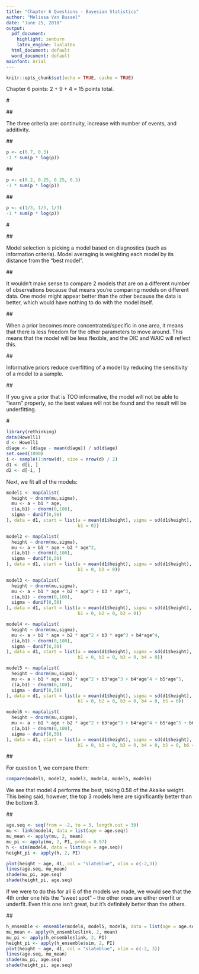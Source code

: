 ---
title: "Chapter 6 Questions - Bayesian Statistics"
author: "Melissa Van Bussel"
date: "June 25, 2018"
output:
  pdf_document:
    highlight: zenburn
    latex_engine: lualatex
  html_document: default
  word_document: default
mainfont: Arial
---

```{r setup, include=FALSE}
knitr::opts_chunk$set(echo = TRUE, cache = TRUE)
```

Chapter 6 points: 2 + 9 + 4 = 15 points total. 

#\textcolor{cyan}{Easy (2 points total)}

##\textcolor{cyan}{6E1}

The three criteria are: continuity, increase with number of events, and additivity. 

##\textcolor{cyan}{6E2}

```{r}
p <- c(0.7, 0.3)
-1 * sum(p * log(p))
```

##\textcolor{cyan}{6E3}

```{r}
p <- c(0.2, 0.25, 0.25, 0.3)
-1 * sum(p * log(p))
```

##\textcolor{cyan}{6E4}

```{r}
p <- c(1/3, 1/3, 1/3)
-1 * sum(p * log(p))
```

#\textcolor{cyan}{Medium (9 points total)}

##\textcolor{cyan}{6M2 (2 points)}

Model selection is picking a model based on diagnostics (such as information criteria). Model averaging is weighting each model by its distance from the "best model". 

##\textcolor{cyan}{6M3 (2 points)}

It wouldn't make sense to compare 2 models that are on a different number of observations because that means you're comparing models on different data. One model might appear better than the other because the data is better, which would have nothing to do with the model itself. 

##\textcolor{cyan}{6M4 (2 points)}

When a prior becomes more concentrated/specific in one area, it means that there is less freedom for the other parameters to move around. This means that the model will be less flexible, and the DIC and WAIC will reflect this. 

##\textcolor{cyan}{6M5 (1 point)}

Informative priors reduce overfitting of a model by reducing the sensitivity of a model to a sample. 

##\textcolor{cyan}{6M6 (2 points)}

If you give a prior that is TOO informative, the model will not be able to "learn" properly, so the best values will not be found and the result will be underfitting. 

#\textcolor{cyan}{Hard (4 points total)}

```{r}
library(rethinking) 
data(Howell1) 
d <- Howell1 
d$age <- (d$age - mean(d$age)) / sd(d$age) 
set.seed(1000) 
i <- sample(1:nrow(d), size = nrow(d) / 2) 
d1 <- d[i, ] 
d2 <- d[-i, ]
```

Next, we fit all of the models: 

```{r}
model1 <- map(alist(
  height ~ dnorm(mu,sigma),
  mu <- a + b1 * age,
  c(a,b1) ~ dnorm(0,100),
  sigma ~ dunif(0,50)
), data = d1, start = list(a = mean(d1$height), sigma = sd(d1$height), 
                           b1 = 0))

model2 <- map(alist(
  height ~ dnorm(mu,sigma),
  mu <- a + b1 * age + b2 * age^2,
  c(a,b1) ~ dnorm(0,100),
  sigma ~ dunif(0,50)
), data = d1, start = list(a = mean(d1$height), sigma = sd(d1$height),
                           b1 = 0, b2 = 0))

model3 <- map(alist(
  height ~ dnorm(mu,sigma),
  mu <- a + b1 * age + b2 * age^2 + b3 * age^3,
  c(a,b1) ~ dnorm(0,100),
  sigma ~ dunif(0,50)
), data = d1, start = list(a = mean(d1$height), sigma = sd(d1$height),
                           b1 = 0, b2 = 0, b3 = 0))

model4 <- map(alist(
  height ~ dnorm(mu,sigma),
  mu <- a + b1 * age + b2 * age^2 + b3 * age^3 + b4*age^4,
  c(a,b1) ~ dnorm(0,100),
  sigma ~ dunif(0,50)
), data = d1, start = list(a = mean(d1$height), sigma = sd(d1$height),
                           b1 = 0, b2 = 0, b3 = 0, b4 = 0))

model5 <- map(alist(
  height ~ dnorm(mu,sigma),
  mu <- a + b1 * age + b2 * age^2 + b3*age^3 + b4*age^4 + b5*age^5,
  c(a,b1) ~ dnorm(0,100),
  sigma ~ dunif(0,50)
), data = d1, start = list(a = mean(d1$height), sigma = sd(d1$height),
                           b1 = 0, b2 = 0, b3 = 0, b4 = 0, b5 = 0))

model6 <- map(alist(
  height ~ dnorm(mu,sigma),
  mu <- a + b1 * age + b2 * age^2 + b3*age^3 + b4*age^4 + b5*age^5 + b6*age^6,
  c(a,b1) ~ dnorm(0,100),
  sigma ~ dunif(0,50)
), data = d1, start = list(a = mean(d1$height), sigma = sd(d1$height),
                           b1 = 0, b2 = 0, b3 = 0, b4 = 0, b5 = 0, b6 = 0))
```

##\textcolor{cyan}{6H1 (2 points)}

For question 1, we compare them: 

```{r}
compare(model1, model2, model3, model4, model5, model6)
```

We see that model 4 performs the best, taking 0.58 of the Akaike weight. This being said, however, the top 3 models here are significantly better than the bottom 3. 

##\textcolor{cyan}{6H2 (1 point)}

```{r}
age.seq <- seq(from = -2, to = 3, length.out = 30)
mu <- link(model4, data = list(age = age.seq))
mu_mean <- apply(mu, 2, mean)
mu_pi <- apply(mu, 2, PI, prob = 0.97)
h <- sim(model4, data = list(age = age.seq))
height_pi <- apply(h, 2, PI)

plot(height ~ age, d1, col = "slateblue", xlim = c(-2,3))
lines(age.seq, mu_mean)
shade(mu_pi, age.seq)
shade(height_pi, age.seq)
```

If we were to do this for all 6 of the models we made, we would see that the 4th order one hits the "sweet spot" -- the other ones are either overfit or underfit. Even this one isn't great, but it's definitely better than the others.
 
##\textcolor{cyan}{6H3 (1 point)}

```{r}
h_ensemble <- ensemble(model4, model5, model6, data = list(age = age.seq))
mu_mean <- apply(h_ensemble$link, 2, mean)
mu_pi <- apply(h_ensemble$link, 2, PI)
height_pi <- apply(h_ensemble$sim, 2, PI)
plot(height ~ age, d1, col = "slateblue", xlim = c(-2, 3))
lines(age.seq, mu_mean)
shade(mu_pi, age.seq)
shade(height_pi, age.seq)
```